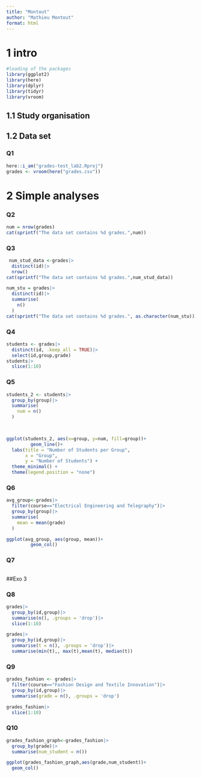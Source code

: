 ```yaml
---
title: "Montout"
author: "Mathieu Montout"
format: html
---
```


# 1 intro

```r
#loading of the packages
library(ggplot2)
library(here)
library(dplyr)
library(tidyr)
library(vroom)
```

## 1.1 Study organisation

## 1.2 Data set

### Q1

```r
here::i_am("grades-test_lab2.Rproj")
grades <- vroom(here("grades.csv"))
```

# 2 Simple analyses

### Q2

```r
num = nrow(grades)
cat(sprintf("The data set contains %d grades.",num))

```

### Q3

```r
 num_stud_data <-grades|>
  distinct(id)|>
  nrow()
cat(sprintf("The data set contains %d grades.",num_stud_data))
```

```r

num_stu = grades|>
  distinct(id)|>
  summarise(
    n()
  )
cat(sprintf("The data set contains %d grades.", as.character(num_stu)))
```

### Q4

```r
students <- grades|>
  distinct(id, .keep_all = TRUE)|>
  select(id,group,grade)
students|>
  slice(1:10)
```

### Q5

```r
students_2 <- students|>
  group_by(group)|>
  summarise(
    num = n()
  )

  
```

```r
ggplot(students_2, aes(x=group, y=num, fill=group))+
         geom_line()+
  labs(title = "Number of Students per Group",
       x = "Group",
       y = "Number of Students") +
  theme_minimal() +
  theme(legend.position = "none")
```

### Q6

```r
avg_group<-grades|>
  filter(course=="Electrical Engineering and Telegraphy")|>
  group_by(group)|>
  summarise(
    mean = mean(grade)
  )
```

```r
ggplot(avg_group, aes(group, mean))+
         geom_col()
```

### Q7

```r

```

##Exo 3

### Q8

```r
grades|>
  group_by(id,group)|>
  summarise(n(), .groups = 'drop')|>
  slice(1:10)
```

```r
grades|>
  group_by(id,group)|>
  summarise(t = n(), .groups = 'drop')|>
  summarise(min(t),, max(t),mean(t), median(t))


```

### Q9

```r
grades_fashion <- grades|>
  filter(course=="Fashion Design and Textile Innovation")|>
  group_by(id,group)|>
  summarise(grade = n(), .groups = 'drop')

grades_fashion|>
  slice(1:10)
```


### Q10

```r
grades_fashion_graph<-grades_fashion|>
  group_by(grade)|>
  summarise(num_student = n())
```


```r
ggplot(grades_fashion_graph,aes(grade,num_student))+
  geom_col()
```


